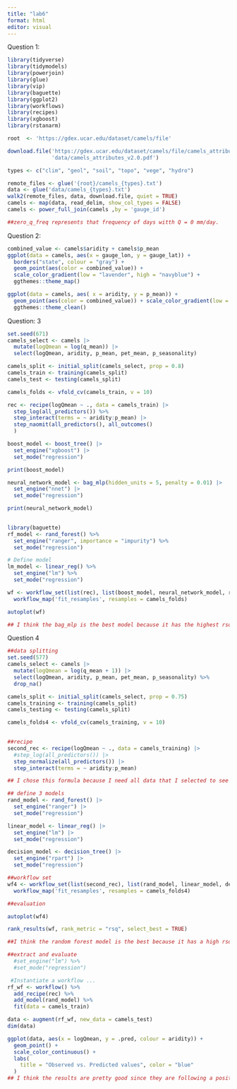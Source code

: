 ```yaml
---
title: "lab6"
format: html
editor: visual
---
```


Question 1:

```r
library(tidyverse)
library(tidymodels)
library(powerjoin)
library(glue)
library(vip)
library(baguette)
library(ggplot2)
library(workflows)
library(recipes)
library(xgboost)
library(rstanarm)
```

```r
root  <- 'https://gdex.ucar.edu/dataset/camels/file'
```

```r
download.file('https://gdex.ucar.edu/dataset/camels/file/camels_attributes_v2.0.pdf', 
              'data/camels_attributes_v2.0.pdf')
```

```r
types <- c("clim", "geol", "soil", "topo", "vege", "hydro")
```

```r
remote_files <- glue('{root}/camels_{types}.txt')
data <- glue('data/camels_{types}.txt')
walk2(remote_files, data, download.file, quiet = TRUE)
camels <- map(data, read_delim, show_col_types = FALSE) 
camels <- power_full_join(camels ,by = 'gauge_id')
```

```r
##zero_q_freq represents that frequency of days witth Q = 0 mm/day.
```

Question 2:

```r
combined_value <- camels$aridity + camels$p_mean
ggplot(data = camels, aes(x = gauge_lon, y = gauge_lat)) +
  borders("state", colour = "gray") +
  geom_point(aes(color = combined_value)) +
  scale_color_gradient(low = "lavender", high = "navyblue") +
  ggthemes::theme_map()
```

```r
ggplot(data = camels, aes( x = aridity, y = p_mean)) +
  geom_point(aes(color = combined_value)) + scale_color_gradient(low = "green", high = "darkgreen") +
  ggthemes::theme_clean()
```

Question: 3

```r
set.seed(671)
camels_select <- camels |>
  mutate(logQmean = log(q_mean)) |>
  select(logQmean, aridity, p_mean, pet_mean, p_seasonality)

camels_split <- initial_split(camels_select, prop = 0.8)
camels_train <- training(camels_split)
camels_test <- testing(camels_split)

camels_folds <- vfold_cv(camels_train, v = 10)
```

```r

rec <- recipe(logQmean ~ ., data = camels_train) |>
  step_log(all_predictors()) %>% 
  step_interact(terms = ~ aridity:p_mean) |>
  step_naomit(all_predictors(), all_outcomes()
  )

```

```r
boost_model <- boost_tree() |>
  set_engine("xgboost") |>
  set_mode("regression")

print(boost_model)
```

```r
neural_network_model <- bag_mlp(hidden_units = 5, penalty = 0.01) |>
  set_engine("nnet") |>
  set_mode("regression")

print(neural_network_model)
  
```
```r
library(baguette)
rf_model <- rand_forest() %>%
  set_engine("ranger", importance = "impurity") %>%
  set_mode("regression")

# Define model
lm_model <- linear_reg() %>%
  set_engine("lm") %>%
  set_mode("regression")


```

```r
wf <- workflow_set(list(rec), list(boost_model, neural_network_model, rf_model, lm_model)) |>
  workflow_map('fit_resamples', resamples = camels_folds)

autoplot(wf)
```

```r
## I think the bag_mlp is the best model because it has the highest rsq value.
```




Question 4
```r


##data splitting
set.seed(577)
camels_select <- camels |>
  mutate(logQmean = log(q_mean + 1)) |>
  select(logQmean, aridity, p_mean, pet_mean, p_seasonality) %>% 
  drop_na()

camels_split <- initial_split(camels_select, prop = 0.75)
camels_training <- training(camels_split)
camels_testing <- testing(camels_split)

camels_folds4 <- vfold_cv(camels_training, v = 10)
  
```

```r
##recipe
second_rec <- recipe(logQmean ~ ., data = camels_training) |>
  #step_log(all_predictors()) |>
  step_normalize(all_predictors()) |>
  step_interact(terms = ~ aridity:p_mean)

## I chose this formula because I need all data that I selected to see if there is a relationship. Camels training is the data with the selected variables.

```

```r
## define 3 models
rand_model <- rand_forest() |>
  set_engine("ranger") |>
  set_mode("regression")

linear_model <- linear_reg() |>
  set_engine("lm") |>
  set_mode("regression")

decision_model <- decision_tree() |>
  set_engine("rpart") |>
  set_mode("regression")

```

```r
##workflow set
wf4 <- workflow_set(list(second_rec), list(rand_model, linear_model, decision_model)) |>
  workflow_map('fit_resamples', resamples = camels_folds4)
```

```r
##evaluation

autoplot(wf4)

rank_results(wf, rank_metric = "rsq", select_best = TRUE)

##I think the random forest model is the best because it has a high rsq value.
```

```r
##extract and evaluate
  #set_engine("lm") %>%
  #set_mode("regression")

 #Instantiate a workflow ...
rf_wf <- workflow() %>%
  add_recipe(rec) %>%
  add_model(rand_model) %>%
  fit(data = camels_train) 

data <- augment(rf_wf, new_data = camels_test)
dim(data)

ggplot(data, aes(x = logQmean, y = .pred, colour = aridity)) +
  geom_point() + 
  scale_color_continuous() +
  labs(
    title = "Observed vs. Predicted values", color = "blue"
  )
## I think the results are pretty good since they are following a positive slope, however, there are some that are exactly 1, which seems a little off since that would mean it is perfect.

```
